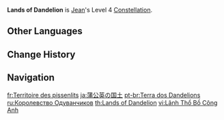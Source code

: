{{Constellation Infobox
|image       = Constellation Lands of Dandelion.png
|description = Within the Field created by [[Dandelion Breeze]], all opponents have their {{Color|Anemo RES}} decreased by 40%.
|level       = 4
|character   = Jean
|utility1    = Anemo RES Reduction
}}
'''Lands of Dandelion''' is [[Jean]]'s Level 4 [[Constellation]].

==Other Languages==
{{Other Languages
|en      = Lands of Dandelion
|zhs     = 蒲公英的国土
|zhs_rm  = Púgōngyīng de Guótǔ
|zht     = 蒲公英的國土
|zht_rm  = Púgōngyīng de Guótǔ
|zh_tl   = National Land of Dandelion
|ja      = 蒲公英の国土
|ja_rm   = Tanpopo no Kokudo
|ja_tl   = National Land of Dandelion
|ko      = 민들레의 국토
|ko_rm   = Mindeulle-ui Gukto
|ko_tl   = National Land of Dandelion
|es      = Reino de Dandelion
|es_tl   = Dandelion Kingdom
|fr      = Territoire des pissenlits
|fr_tl   = Dandelion Territory
|ru      = Королевство Одуванчиков
|ru_tl   = Kingdom of Dandelions
|th      = Lands of Dandelion
|vi      = Lãnh Thổ Bồ Công Anh
|vi_tl   = Dandelion Domain
|de      = Reich des Löwenzahns
|de_tl   = Realm of Dandelion
|id      = Lands of Dandelion
|pt      = Terra dos Dandelions
|pt_tl   = Land of Dandelions
|tr      = Karahindiba Toprakları
|tr_tl   = Dandelion Soils
|it      = Regno dei denti di leone
|it_tl   = Dandelion Kingdom
}}

==Change History==
{{Change History|1.0}}

==Navigation==
{{Talent Navbox|Jean}}

[[fr:Territoire des pissenlits]]
[[ja:蒲公英の国土]]
[[pt-br:Terra dos Dandelions]]
[[ru:Королевство Одуванчиков]]
[[th:Lands of Dandelion]]
[[vi:Lãnh Thổ Bồ Công Anh]]
